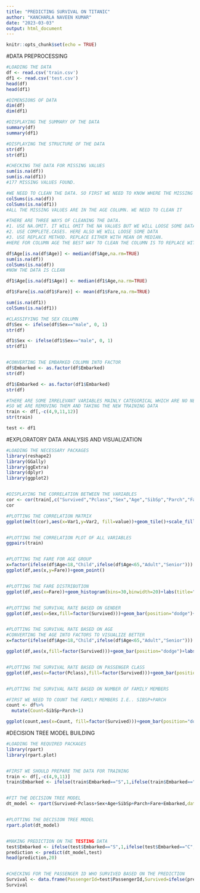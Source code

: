 ---
title: "PREDICTING SURVIVAL ON TITANIC"
author: "KANCHARLA NAVEEN KUMAR"
date: "2023-03-03"
output: html_document
---

```{r setup, include=FALSE}
knitr::opts_chunk$set(echo = TRUE)
```


#DATA PREPROCESSING


```{r}
#LOADING THE DATA
df <- read.csv('train.csv')
df1 <- read.csv('test.csv')
head(df)
head(df1)

#DIMENSIONS OF DATA
dim(df)
dim(df1)

#DISPLAYING THE SUMMARY OF THE DATA
summary(df)
summary(df1)

#DISPLAYING THE STRUCTURE OF THE DATA
str(df)
str(df1)

#CHECKING THE DATA FOR MISSING VALUES
sum(is.na(df))
sum(is.na(df1))
#177 MISSING VALUES FOUND.

#WE NEED TO CLEAN THE DATA. SO FIRST WE NEED TO KNOW WHERE THE MISSING VALUES ARE PRESENT
colSums(is.na(df))
colSums(is.na(df1))
#ALL THE MISSING VALUES ARE IN THE AGE COLUMN. WE NEED TO CLEAN IT

#THERE ARE THREE WAYS OF CLEANING THE DATA.
#1. USE NA.OMIT. IT WILL OMIT THE NA VALUES BUT WE WILL LOOSE SOME DATA
#2. USE COMPLETE.CASES. HERE ALSO WE WILL LOOSE SOME DATA
#3. USE REPLACE METHOD. REPLACE EITHER WITH MEAN OR MEDIAN.
#HERE FOR COLUMN AGE THE BEST WAY TO CLEAN THE COLUMN IS TO REPLACE WITH MEDIAN

df$Age[is.na(df$Age)] <- median(df$Age,na.rm=TRUE)
sum(is.na(df))
colSums(is.na(df))
#NOW THE DATA IS CLEAN

df1$Age[is.na(df1$Age)] <- median(df1$Age,na.rm=TRUE)

df1$Fare[is.na(df1$Fare)] <- mean(df1$Fare,na.rm=TRUE)

sum(is.na(df1))
colSums(is.na(df1))

#CLASSIFYING THE SEX COLUMN
df$Sex <- ifelse(df$Sex=="male", 0, 1)
str(df)

df1$Sex <- ifelse(df1$Sex=="male", 0, 1)
str(df1)


#CONVERTING THE EMBARKED COLUMN INTO FACTOR
df$Embarked <- as.factor(df$Embarked)
str(df)

df1$Embarked <- as.factor(df1$Embarked)
str(df)

#THERE ARE SOME IRRELEVANT VARIABLES MAINLY CATEGORICAL WHICH ARE NO NEED FOR TRAINING.
#SO WE ARE REMOVING THEM AND TAKING THE NEW TRAINING DATA
train <- df[,-c(4,9,11,12)]
str(train)

test <- df1

```


#EXPLORATORY DATA ANALYSIS AND VISUALIZATION


```{r}
#LOADING THE NECESSARY PACKAGES
library(reshape2)
library(GGally)
library(ggExtra)
library(dplyr)
library(ggplot2)


#DISPLAYING THE CORRELATION BETWEEN THE VARIABLES
cor <- cor(train[,c("Survived","Pclass","Sex","Age","SibSp","Parch","Fare")])
cor

#PLOTTING THE CORRELATION MATRIX
ggplot(melt(cor),aes(x=Var1,y=Var2, fill=value))+geom_tile()+scale_fill_gradient(low="white",high="red")+ theme(axis.text.x=element_text(angle=90,hjust=1))+labs(title="CORRELATION MATRIX")


#PLOTTING THE CORRELATION PLOT OF ALL VARIABLES
ggpairs(train)


#PLOTTING THE FARE FOR AGE GROUP
x=factor(ifelse(df$Age<18,"Child",ifelse(df$Age<65,"Adult","Senior")))
ggplot(df,aes(x,y=Fare))+geom_point()


#PLOTTING THE FARE DISTRIBUTION
ggplot(df,aes(x=Fare))+geom_histogram(bins=30,binwidth=20)+labs(title="Distribution of Fare",x="Fare",y="Count")


#PLOTTING THE SURVIVAL RATE BASED ON GENDER
ggplot(df,aes(x=Sex,fill=factor(Survived)))+geom_bar(position="dodge")+labs(title="Survival Rate based on Gender",x="Gender",y="Count",fill ="Survived")


#PLOTTING THE SURVIVAL RATE BASED ON AGE
#CONVERTING THE AGE INTO FACTORS TO VISUALIZE BETTER
x=factor(ifelse(df$Age<18,"Child",ifelse(df$Age<65,"Adult","Senior")))

ggplot(df,aes(x,fill=factor(Survived)))+geom_bar(position="dodge")+labs(title="Survival Rate based on Age",x="Age",y="Count",fill="Survived")


#PLOTTING THE SURVIVAL RATE BASED ON PASSENGER CLASS
ggplot(df,aes(x=factor(Pclass),fill=factor(Survived)))+geom_bar(position="dodge")+labs(title="Survival Rate based on Passenger Class",x="Pclass",y="Count",fill="Survived")


#PLOTTING THE SURVIVAL RATE BASED ON NUMBER OF FAMILY MEMBERS

#FIRST WE NEED TO COUNT THE FAMILY MEMBERS I.E.. SIBSP+PARCH
count <- df%>% 
  mutate(Count=SibSp+Parch+1)

ggplot(count,aes(x=Count, fill=factor(Survived)))+geom_bar(position="dodge")+labs(title="Survival Rate based on Family Size",x="Family Size",y="Count",fill="Survived")


```


#DECISION TREE MODEL BUILDING


```{r}
#LOADING THE REQUIRED PACKAGES
library(rpart)
library(rpart.plot)


#FIRST WE SHOULD PREPARE THE DATA FOR TRAINING
train <- df[,-c(4,9,11)]
train$Embarked <- ifelse(train$Embarked=="S",1,ifelse(train$Embarked=="C",2,3))


#FIT THE DECISION TREE MODEL
dt_model <- rpart(Survived~Pclass+Sex+Age+SibSp+Parch+Fare+Embarked,data=train,method="anova")


#PLOTTING THE DECISION TREE MODEL
rpart.plot(dt_model)


#MAKING PREDICTION ON THE TESTING DATA
test$Embarked <- ifelse(test$Embarked=="S",1,ifelse(test$Embarked=="C",2,3))
prediction <- predict(dt_model,test)
head(prediction,20)


#CHECKING FOR THE PASSENGER ID WHO SURVIVED BASED ON THE PREDICTION
Survival <- data.frame(PassengerId=test$PassengerId,Survived=ifelse(prediction> 0.5,1,0))
Survival



```


